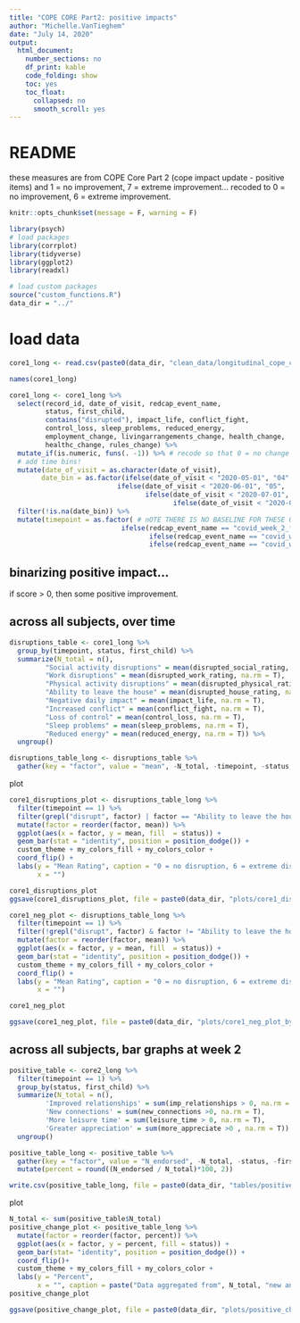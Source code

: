 ```yaml
---
title: "COPE CORE Part2: positive impacts"
author: "Michelle.VanTieghem"
date: "July 14, 2020"
output:
  html_document:
    number_sections: no
    df_print: kable
    code_folding: show
    toc: yes
    toc_float:
      collapsed: no
      smooth_scroll: yes
---
```


# README
these measures are from COPE Core Part 2 (cope impact update - positive items)
and 1 = no improvement, 7 = extreme improvement...
recoded to 0 = no improvement, 6 = extreme improvement.

```r
knitr::opts_chunk$set(message = F, warning = F)

library(psych)
# load packages
library(corrplot)
library(tidyverse)
library(ggplot2)
library(readxl)

# load custom packages
source("custom_functions.R")
data_dir = "../"
```


# load data
```r
core1_long <- read.csv(paste0(data_dir, "clean_data/longitudinal_cope_core1_disruptions.csv"))

names(core1_long)

core1_long <- core1_long %>%
  select(record_id, date_of_visit, redcap_event_name, 
         status, first_child, 
         contains("disrupted"), impact_life, conflict_fight, 
         control_loss, sleep_problems, reduced_energy, 
         employment_change, livingarrangements_change, health_change, 
         healthc_change, rules_change) %>%
  mutate_if(is.numeric, funs(. -1)) %>% # recode so that 0 = no change
  # add time bins!
  mutate(date_of_visit = as.character(date_of_visit),
        date_bin = as.factor(ifelse(date_of_visit < "2020-05-01", "04", 
                           ifelse(date_of_visit < "2020-06-01", "05", 
                                  ifelse(date_of_visit < "2020-07-01", "06", 
                                         ifelse(date_of_visit < "2020-08-01", "07", NA)))))) %>%
  filter(!is.na(date_bin)) %>%
  mutate(timepoint = as.factor( # nOTE THERE IS NO BASELINE FOR THESE QUESTIOSN
                            ifelse(redcap_event_name == "covid_week_2_follo_arm_1", 1, 
                                   ifelse(redcap_event_name == "covid_week_4_follo_arm_1", 2, 
                                   ifelse(redcap_event_name == "covid_week_6_follo_arm_1", 3, NA)))))


```


## binarizing positive impact...
if score > 0, then some positive improvement.

## across all subjects, over time
```r
disruptions_table <- core1_long %>%
  group_by(timepoint, status, first_child) %>%
  summarize(N_total = n(), 
         "Social activity disruptions" = mean(disrupted_social_rating, na.rm = T),
         "Work disruptions" = mean(disrupted_work_rating, na.rm = T),
         "Physical activity disruptions" = mean(disrupted_physical_rating, na.rm = T),
         "Ability to leave the house" = mean(disrupted_house_rating, na.rm = T),
         "Negative daily impact" = mean(impact_life, na.rm = T), 
         "Increased conflict" = mean(conflict_fight, na.rm = T),
         "Loss of control" = mean(control_loss, na.rm = T),
         "Sleep problems" = mean(sleep_problems, na.rm = T),
         "Reduced energy" = mean(reduced_energy, na.rm = T)) %>%
  ungroup()

disruptions_table_long <- disruptions_table %>%
  gather(key = "factor", value = "mean", -N_total, -timepoint, -status, -first_child)
```

plot
```r

core1_disruptions_plot <- disruptions_table_long %>%
  filter(timepoint == 1) %>%
  filter(grepl("disrupt", factor) | factor == "Ability to leave the house") %>%
  mutate(factor = reorder(factor, mean)) %>%
  ggplot(aes(x = factor, y = mean, fill  = status)) + 
  geom_bar(stat = "identity", position = position_dodge()) +
  custom_theme + my_colors_fill + my_colors_color +
  coord_flip() + 
  labs(y = "Mean Rating", caption = "0 = no disruption, 6 = extreme disruption",
       x = "")

core1_disruptions_plot
ggsave(core1_disruptions_plot, file = paste0(data_dir, "plots/core1_disrupt_plot_by_preg_status.png"))

```


```r

core1_neg_plot <- disruptions_table_long %>%
  filter(timepoint == 1) %>%
  filter(!grepl("disrupt", factor) & factor != "Ability to leave the house") %>%
  mutate(factor = reorder(factor, mean)) %>%
  ggplot(aes(x = factor, y = mean, fill  = status)) + 
  geom_bar(stat = "identity", position = position_dodge()) +
  custom_theme + my_colors_fill + my_colors_color +
  coord_flip() + 
  labs(y = "Mean Rating", caption = "0 = no disruption, 6 = extreme disruption",
       x = "")

core1_neg_plot

ggsave(core1_neg_plot, file = paste0(data_dir, "plots/core1_neg_plot_by_preg_status.png"))
```


## across all subjects, bar graphs at week 2
```r

positive_table <- core2_long %>%
  filter(timepoint == 1) %>%
  group_by(status, first_child) %>%
  summarize(N_total = n(), 
         'Improved relationships' = sum(imp_relationships > 0, na.rm = T),
         'New connections' = sum(new_connections >0, na.rm = T),
         'More leisure time' = sum(leisure_time > 0, na.rm = T),
         'Greater appreciation' = sum(more_appreciate >0 , na.rm = T)) %>%
  ungroup()

positive_table_long <- positive_table %>%
  gather(key = "factor", value = "N_endorsed", -N_total, -status, -first_child) %>%
  mutate(percent = round((N_endorsed / N_total)*100, 2))

write.csv(positive_table_long, file = paste0(data_dir, "tables/positive_changes_by_4groups.csv"), row.names = F)
```

plot
```r
N_total <- sum(positive_table$N_total)
positive_change_plot <- positive_table_long %>%
  mutate(factor = reorder(factor, percent)) %>%
  ggplot(aes(x = factor, y = percent, fill = status)) + 
  geom_bar(stat= "identity", position = position_dodge()) +
  coord_flip()+ 
  custom_theme + my_colors_fill + my_colors_color +
  labs(y = "Percent", 
       x = "", caption = paste("Data aggregated from", N_total, "new and expecting mothers"))
positive_change_plot

ggsave(positive_change_plot, file = paste0(data_dir, "plots/positive_changes_by_preg_status.png"))

```

